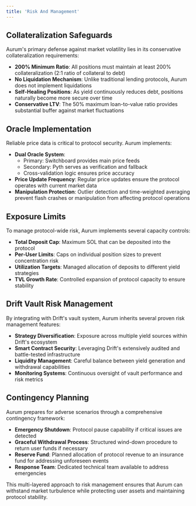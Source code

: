 ```yaml
---
title: 'Risk And Management'
---
```

## Collateralization Safeguards

Aurum's primary defense against market volatility lies in its conservative collateralization requirements:

- **200% Minimum Ratio**: All positions must maintain at least 200% collateralization (2:1 ratio of collateral to debt)
- **No Liquidation Mechanism**: Unlike traditional lending protocols, Aurum does not implement liquidations
- **Self-Healing Positions**: As yield continuously reduces debt, positions naturally become more secure over time
- **Conservative LTV**: The 50% maximum loan-to-value ratio provides substantial buffer against market fluctuations

## Oracle Implementation

Reliable price data is critical to protocol security. Aurum implements:

- **Dual Oracle System**:
   - Primary: Switchboard provides main price feeds
   - Secondary: Pyth serves as verification and fallback
   - Cross-validation logic ensures price accuracy
- **Price Update Frequency**: Regular price updates ensure the protocol operates with current market data
- **Manipulation Protection**: Outlier detection and time-weighted averaging prevent flash crashes or manipulation from affecting protocol operations

## Exposure Limits

To manage protocol-wide risk, Aurum implements several capacity controls:

- **Total Deposit Cap**: Maximum SOL that can be deposited into the protocol
- **Per-User Limits**: Caps on individual position sizes to prevent concentration risk
- **Utilization Targets**: Managed allocation of deposits to different yield strategies
- **TVL Growth Rate**: Controlled expansion of protocol capacity to ensure stability

## Drift Vault Risk Management

By integrating with Drift's vault system, Aurum inherits several proven risk management features:

- **Strategy Diversification**: Exposure across multiple yield sources within Drift's ecosystem
- **Smart Contract Security**: Leveraging Drift's extensively audited and battle-tested infrastructure
- **Liquidity Management**: Careful balance between yield generation and withdrawal capabilities
- **Monitoring Systems**: Continuous oversight of vault performance and risk metrics

## Contingency Planning

Aurum prepares for adverse scenarios through a comprehensive contingency framework:

- **Emergency Shutdown**: Protocol pause capability if critical issues are detected
- **Graceful Withdrawal Process**: Structured wind-down procedure to return user funds if necessary
- **Reserve Fund**: Planned allocation of protocol revenue to an insurance fund for addressing unforeseen events
- **Response Team**: Dedicated technical team available to address emergencies

This multi-layered approach to risk management ensures that Aurum can withstand market turbulence while protecting user assets and maintaining protocol stability.
